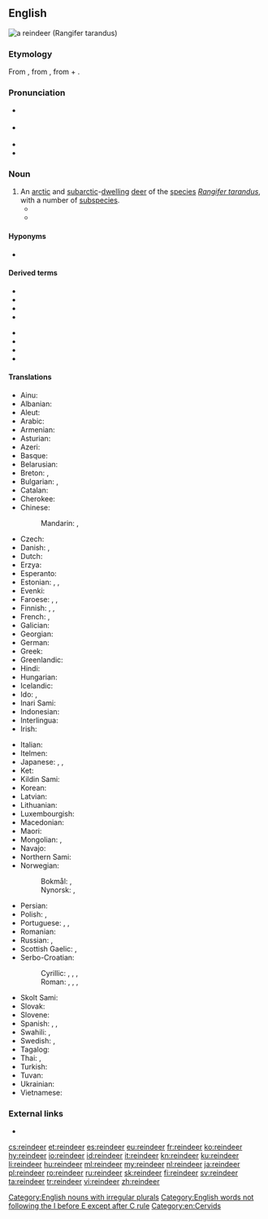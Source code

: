 ==English==
[[File:Caribou.jpg|thumb|a '''reindeer''' (''Rangifer tarandus'')]]
{{wikispecies|Rangifer tarandus}}

===Etymology===
From {{inh|en|enm}}, from {{der|en|non|hreindýri||reindeer}}, from {{m|non|hreinn}} + {{m|non|dýr||animal}}.

===Pronunciation===
* {{a|RP}} {{IPA|/ˈɹeɪndɪə/|lang=en}}
* {{a|GA}} {{IPA|/ˈɹeɪndɪɹ/|lang=en}}
* {{audio|en-us-reindeer.ogg|Audio (GA)|lang=en}}
* {{hyphenation|rein|deer|lang=en}}

===Noun===
{{en-noun|s|reindeer}}

# An [[arctic]] and [[subarctic]]-[[dwell]]ing [[deer]] of the [[species]] ''[[Rangifer tarandus]]'', with a number of [[subspecies]].
#* {{quote-book|author=D[aniel] Fenning|chapter=LAPLAND|chapterurl=https://books.google.com/books?id=pkJgAAAAcAAJ&pg=PT589|title=The Royal English Dictionary; or, A Treasury of the English Language|edition=3rd improved|location=London|publisher=Printed for R. Baldwin, Hawes and Co., T. Caslon, S. Crowder, J. Johnson, Wilson and Fell, Robinson and Roberts, and B. Collins|year=1768|oclc=22419759|passage=Here is a prodigious number of wild beaſts, as ſtags, bears, wolves, foxes of various colours, martens, hares, glittens, beavers, otters, elk, and '''rein deer''': the latter is leſs than a stag.}}
#* {{quote-journal|author=Nancy Langston|authorlink=Nancy Langston|title=Mining the Boreal North|url=http://www.americanscientist.org/issues/pub/2013/2/mining-the-boreal-north|archiveurl=https://web-beta.archive.org/web/20160413161452/http://www.americanscientist.org/issues/pub/2013/2/mining-the-boreal-north|archivedate=13 April 2016|magazine=[[w:American Scientist|American Scientist]]|month=March|year=2013|volume=101|issue=2|page=98|passage='''Reindeer''' are well suited to the taiga’s frigid winters. They can maintain a thermogradient between body core and the environment of up to 100 degrees, in part because of insulation provided by their fur, and in part because of counter-current vascular heat exchange systems in their legs and nasal passages.}}

====Hyponyms====
* {{l|en|caribou}}

====Derived terms====
{{der-top}}
* {{l|en|arctic reindeer}}
* {{l|en|Finnish forest reindeer}}
* {{l|en|mountain reindeer}}
* {{l|en|reindeer calf}}
{{der-mid}}
* {{l|en|Siberian forest reindeer}}
* {{l|en|Siberian reindeer}}
* {{l|en|Svalbard reindeer}}
* {{l|en|wild reindeer}}
{{der-bottom}}

====Translations====
{{trans-top|''Rangifer tarandus''}}
* Ainu: {{t|ain|トナッカィ|tr=tunakkay|sc=Kana}}
* Albanian: {{t+|sq|renë|f}}
* Aleut: {{t|ale|itx̂aygix̂}}
* Arabic: {{t|ar|رَنَة|f}}
* Armenian: {{t|hy|հյուսիսային եղջերու}}
* Asturian: {{t|ast|renu|m}}
* Azeri: {{t|az|şimal maralı}}
* Basque: {{t|eu|elur-orein}}
* Belarusian: {{t|be|паўно́чны але́нь|m|sc=Cyrl}}
* Breton: {{t|br|karv-erc'h|m}}, {{t|br|kirvi-erc'h|p}}
* Bulgarian: {{t|bg|се́верен еле́н|m|sc=Cyrl}}, {{t|bg|кари́бу|m|sc=Cyrl}} {{qualifier|North America}}
* Catalan: {{t+|ca|ren|m}}
* Cherokee: {{t|chr|ᏧᏴᏢ ᎠᏫ|tr=tsuyvtlv awi|sc=Cher}}
* Chinese:
*: Mandarin: {{t+|cmn|馴鹿|sc=Hani}}, {{t+|cmn|驯鹿|tr=xùnlù|sc=Hani}}
* Czech: {{t+|cs|sob|m}}
* Danish: {{t+|da|ren|c}}, {{t+|da|rensdyr|n}}
* Dutch: {{t+|nl|rendier|n}}
* Erzya: {{t|myv|пучо}}
* Esperanto: {{t+|eo|rangifero}}
* Estonian: {{t+|et|põhjapõder}}, {{t+|et|poro}}, {{t|et|karibu}}
* Evenki: {{t|evn|оро|tr=oro|sc=Cyrl}}
* Faroese: {{t|fo|reindýr|n}}, {{t|fo|reindjór|n}}, {{t|fo|reinsdjór|n}}
* Finnish: {{t+|fi|peura}}, {{t+|fi|poro}}, {{t+|fi|karibu}}
* French: {{t+|fr|renne|m}}, {{t+|fr|caribou|m}} {{qualifier|North America}}
* Galician: {{t+|gl|reno|m}}
* Georgian: {{t|ka|ჩრდილოეთის ირემი}}
* German: {{t+|de|Rentier|n}}
* Greek: {{t+|el|τάρανδος|m}}
* Greenlandic: {{t|kl|tuttu}}
* Hindi: {{t|hi|रेनडियर|tr=renḍiyar|sc=Deva}}
* Hungarian: {{t+|hu|rénszarvas}}
* Icelandic: {{t+|is|hreindýr|n}}
* Ido: {{t+|io|rentiro}}, {{t+|io|karibuo}} {{qualifier|North America}}
* Inari Sami: {{t|smn|puásui}}
* Indonesian: {{t-check|id|rusa kutub}}
* Interlingua: {{t|ia|ren}}
* Irish: {{t|ga|réinfhia|m}}
{{trans-mid}}
* Italian: {{t+|it|renna|f}}
* Itelmen: {{t|itl|қора|tr=qora|sc=Cyrl}}
* Japanese: {{t+|ja|トナカイ|tr=tonakai}}, {{t|ja|馴鹿|tr=となかい, tonakai|sc=Jpan}}, {{t|ja|馴鹿|tr=じゅんろく, junroku|sc=Jpan}}
* Ket: {{t|ket|сель|tr=selʹ|sc=Cyrl}}
* Kildin Sami: {{t|sjd|пуаз}}
* Korean: {{t+|ko|순록|sc=Kore}}
* Latvian: {{t|lv|ziemeļbriedis|m}}
* Lithuanian: {{t|lt|šiaurinis elnias|m}}
* Luxembourgish: {{t|lb|Rendéier|n}}
* Macedonian: {{t|mk|ирвас|m|sc=Cyrl}}
* Maori: {{t|mi|renetia}}
* Mongolian: {{t+|mn|буга|sc=Cyrl}}, {{t|mn|цаа буга|sc=Cyrl}}
* Navajo: {{t|nv|hakʼaz bįįh}}
* Northern Sami: {{t|se|boazu}}
* Norwegian:
*: Bokmål: {{t+|nb|reinsdyr|n}}, {{t+|nb|rein|m}}
*: Nynorsk: {{t|nn|reinsdyr|n}}, {{t|nn|rein|m}}
* Persian: {{t|fa|گوزن شمالی|tr=gavazn-e šomâli|sc=fa-Arab}}
* Polish: {{t+|pl|renifer|m-an}}, {{t+|pl|karibu|n}} {{qualifier|North America}}
* Portuguese: {{t+|pt|rena|f}}, {{t|pt|rangífer|m}}, {{t+|pt|rangífero|m}}
* Romanian: {{t+|ro|ren|m}}
* Russian: {{t|ru|се́верный оле́нь|m}}, {{t+|ru|кари́бу|m}} {{qualifier|North America}}
* Scottish Gaelic: {{t|gd|fiadh Lochlannach|m}}, {{t|gd|fiadh-sneachda|m}}
* Serbo-Croatian:
*: Cyrillic: {{t|sh|ирвас|m}}, {{t|sh|соб|m}}, {{t|sh|северни јелен|m}}, {{t|sh|сјеверни јелен|m}}
*: Roman: {{t+|sh|irvas|m}}, {{t+|sh|sob|m}}, {{t|sh|severni jelen|m}}, {{t|sh|sjeverni jelen|m}}
* Skolt Sami: {{t|sms|puäʒʒ}}
* Slovak: {{t|sk|sob|m}}
* Slovene: {{t+|sl|severni jelen|m}}
* Spanish: {{t+|es|reno|m}}, {{t|es|rangífero|m}}, {{t|es|caribú|m}} {{qualifier|North America}}
* Swahili: {{t|sw|kulungu aktiki|m}}, {{t|sw|mbawala aktiki|f}}
* Swedish: {{t+|sv|ren|c}}, {{t|sv|rendjur|c}}
* Tagalog: {{t|tl|reno}}
* Thai: {{t|th|กวางเรนเดียร์|tr=gwaang rayn-dia|sc=Thai}}, {{t|th|เรนเดียร์|tr=rayn-dia|sc=Thai}}
* Turkish: {{t+|tr|Ren geyiği}}
* Tuvan: {{t|tyv|иви}}
* Ukrainian: {{t|uk|півні́чний оле́нь|m|sc=Cyrl}}
* Vietnamese: {{t|vi|tuần lộc}}
{{trans-bottom}}

===External links===
* {{pedia}}

[[Category:English nouns with irregular plurals]]
[[Category:English words not following the I before E except after C rule]]
[[Category:en:Cervids]]

[[cs:reindeer]]
[[et:reindeer]]
[[es:reindeer]]
[[eu:reindeer]]
[[fr:reindeer]]
[[ko:reindeer]]
[[hy:reindeer]]
[[io:reindeer]]
[[id:reindeer]]
[[it:reindeer]]
[[kn:reindeer]]
[[ku:reindeer]]
[[li:reindeer]]
[[hu:reindeer]]
[[ml:reindeer]]
[[my:reindeer]]
[[nl:reindeer]]
[[ja:reindeer]]
[[pl:reindeer]]
[[ro:reindeer]]
[[ru:reindeer]]
[[sk:reindeer]]
[[fi:reindeer]]
[[sv:reindeer]]
[[ta:reindeer]]
[[tr:reindeer]]
[[vi:reindeer]]
[[zh:reindeer]]